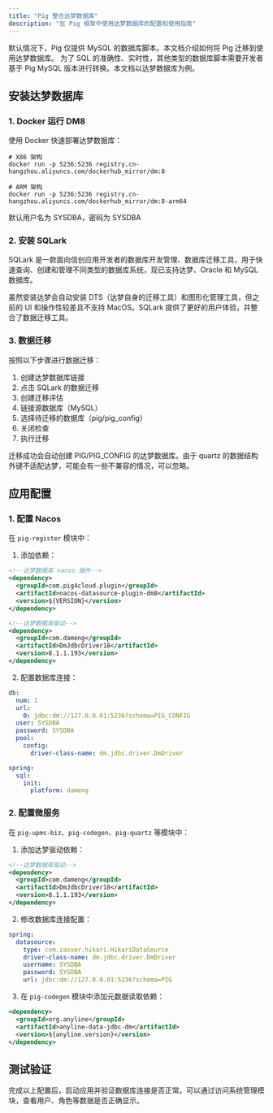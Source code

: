 ```yaml
---
title: "Pig 整合达梦数据库"
description: "在 Pig 框架中使用达梦数据库的配置和使用指南"
---
```


<Note>
默认情况下，Pig 仅提供 MySQL 的数据库脚本。本文档介绍如何将 Pig 迁移到使用达梦数据库。
</Note>

<Warning>
为了 SQL 的准确性、实时性，其他类型的数据库脚本需要开发者基于 Pig MySQL 版本进行转换。本文档以达梦数据库为例。
</Warning>

## 安装达梦数据库

### 1. Docker 运行 DM8
使用 Docker 快速部署达梦数据库：

```shell
# X86 架构
docker run -p 5236:5236 registry.cn-hangzhou.aliyuncs.com/dockerhub_mirror/dm:8

# ARM 架构
docker run -p 5236:5236 registry.cn-hangzhou.aliyuncs.com/dockerhub_mirror/dm:8-arm64
```

<Note>
默认用户名为 SYSDBA，密码为 SYSDBA
</Note>

### 2. 安装 SQLark
SQLark 是一款面向信创应用开发者的数据库开发管理、数据库迁移工具，用于快速查询、创建和管理不同类型的数据库系统，现已支持达梦、Oracle 和 MySQL 数据库。

<Card title="SQLark 下载" href="https://www.sqlark.com/">
  虽然安装达梦会自动安装 DTS（达梦自身的迁移工具）和图形化管理工具，但之前的 UI 和操作性较差且不支持 MacOS。SQLark 提供了更好的用户体验，并整合了数据迁移工具。
</Card>

### 3. 数据迁移
按照以下步骤进行数据迁移：

1. 创建达梦数据库链接
2. 点击 SQLark 的数据迁移
3. 创建迁移评估
4. 链接源数据库（MySQL）
5. 选择待迁移的数据库（pig/pig_config）
6. 关闭检查
7. 执行迁移

<Warning>
迁移成功会自动创建 PIG/PIG_CONFIG 的达梦数据库。由于 quartz 的数据结构外键不适配达梦，可能会有一些不兼容的情况，可以忽略。
</Warning>

## 应用配置

### 1. 配置 Nacos
在 `pig-register` 模块中：

1. 添加依赖：
```xml
<!--达梦数据库 nacos 插件-->
<dependency>
  <groupId>com.pig4cloud.plugin</groupId>
  <artifactId>nacos-datasource-plugin-dm8</artifactId>
  <version>${VERSION}</version>
</dependency>

<!--达梦数据库驱动-->
<dependency>
  <groupId>com.dameng</groupId>
  <artifactId>DmJdbcDriver18</artifactId>
  <version>8.1.1.193</version>
</dependency>
```

2. 配置数据库连接：
```yaml
db:
  num: 1
  url:
    0: jdbc:dm://127.0.0.01:5236?schema=PIG_CONFIG
  user: SYSDBA
  password: SYSDBA
  pool:
    config:
      driver-class-name: dm.jdbc.driver.DmDriver

spring:
  sql:
    init:
      platform: dameng
```

### 2. 配置微服务
在 `pig-upms-biz`、`pig-codegen`、`pig-quartz` 等模块中：

1. 添加达梦驱动依赖：
```xml
<!--达梦数据库驱动-->
<dependency>
  <groupId>com.dameng</groupId>
  <artifactId>DmJdbcDriver18</artifactId>
  <version>8.1.1.193</version>
</dependency>
```

2. 修改数据库连接配置：
```yaml
spring:
  datasource:
    type: com.zaxxer.hikari.HikariDataSource
    driver-class-name: dm.jdbc.driver.DmDriver
    username: SYSDBA
    password: SYSDBA
    url: jdbc:dm://127.0.0.01:5236?schema=PIG
```

3. 在 `pig-codegen` 模块中添加元数据读取依赖：
```xml
<dependency>
  <groupId>org.anyline</groupId>
  <artifactId>anyline-data-jdbc-dm</artifactId>
  <version>${anyline.version}</version>
</dependency>
```

## 测试验证
完成以上配置后，启动应用并验证数据库连接是否正常。可以通过访问系统管理模块，查看用户、角色等数据是否正确显示。

